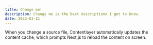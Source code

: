 ```yaml
---
title: Change me!
description: Change me is the best descriptions I got to know.
date: 2022-03-11
---
```


When you change a source file, Contentlayer automatically updates the content cache, which prompts Next.js to reload the content on screen.
